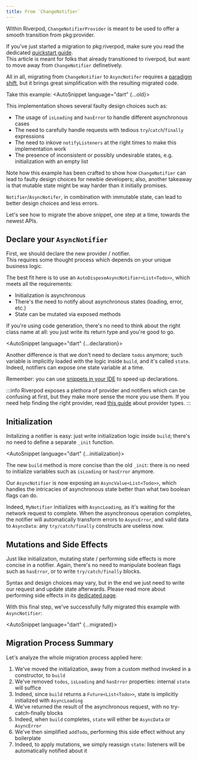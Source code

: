 ```yaml
---
title: From `ChangeNotifier`
---
```





Within Riverpod, `ChangeNotifierProvider` is meant to be used to offer a smooth transition from
pkg:provider.

If you've just started a migration to pkg:riverpod, make sure you read the dedicated
[quickstart guide](/docs/from_provider/quickstart).  
This article is meant for folks that already transitioned to riverpod, but want to move away from
`ChangeNotifier` definetively.

All in all, migrating from `ChangeNotifier` to `AsyncNotifer` requires a
[paradigm shift](why-immutability), but it brings great simplification with the resulting migrated
code.

Take this example:
<AutoSnippet language="dart" {...old}></AutoSnippet>

This implementation shows several faulty design choices such as:
- The usage of `isLoading` and `hasError` to handle different asynchronous cases
- The need to carefully handle requests with tedious `try`/`catch`/`finally` expressions
- The need to inkove `notifyListeners` at the right times to make this implementation work
- The presence of inconsistent or possibly undesirable states, e.g. initialization with an empty list

Note how this example has been crafted to show how `ChangeNotifier` can lead to faulty design choices
for newbie developers; also, another takeaway is that mutable state might be way harder than it
initially promises.

`Notifier`/`AsyncNotifer`, in combination with immutable state, can lead to better design choices
and less errors.

Let's see how to migrate the above snippet, one step at a time, towards the newest APIs.


## Declare your `AsyncNotifier`
First, we should declare the new provider / notifier.  
This requires some thought process which depends on your unique business logic.

The best fit here is to use an `AutoDisposeAsyncNotifier<List<Todo>>`, which meets all the
requirements:
- Initialization is asynchronous
- There's the need to notify about asynchronous states (loading, error, etc.)
- State can be mutated via exposed methods

If you're using code generation, there's no need to think about the right class name
at all: you just write its return type and you're good to go.

<AutoSnippet language="dart" {...declaration}></AutoSnippet>

Another difference is that we don't need to declare `todos` anymore; such variable is implicitly
loaded with the logic inside `build`, and it's called `state`. Indeed, notifiers can expose one
state variable at a time.

Remember: you can use [snippets in your IDE](/docs/introduction/getting_started#going-further-installing-code-snippets)
to speed up declarations.

:::info
Riverpod exposes a plethora of provider and notifiers which can be confusing at first, but they
make more sense the more you use them. 
If you need help finding the right provider, read [this guide](TODO) about provider types.
:::


## Initialization
Initalizing a notifier is easy: just write initialization logic inside `build`;
there's no need to define a separate `_init` function.

<AutoSnippet language="dart" {...initialization}></AutoSnippet>

The new `build` method is more concise than the old `_init`: there is no need to initialize
variables such as `isLoading` or `hasError` anymore.

Our `AsyncNotifier` is now exposing an `AsyncValue<List<Todo>>`, which handles the intricacies of
asynchronous state better than what two boolean flags can do.

Indeed, `MyNotifier` initializes with `AsyncLoading`, as it's waiting for the network request to
complete.
When the asynchronous operation completes, the notifier will automatically transform errors to
`AsyncError`, and valid data to `AsyncData`: any `try/catch/finally` constructs are useless now.


## Mutations and Side Effects
Just like initialization, mutating state / performing side effects is more concise in a notifier.
Again, there's no need to manipulate boolean flags such as `hasError`, or to write
`try/catch/finally` blocks.

Syntax and design choices may vary, but in the end we just need to write our request and update
state afterwards. Please read more about performing side effects in its
[dedicated page](/docs/essentials/side_effects).

With this final step, we've successfully fully migrated this example with `AsyncNotifier`:

<AutoSnippet language="dart" {...migrated}></AutoSnippet>

## Migration Process Summary

Let's analyze the whole migration process applied here:
1. We've moved the initialization, away from a custom method invoked in a constructor, to `build`
2. We've removed `todos`, `isLoading` and `hasError` properties: internal `state` will suffice
3. Indeed, since `build` returns a `Future<List<Todo>>`, state is implicitly initialized with `AsyncLoading`
4. We've returned the result of the asynchronous request, with no try-catch-finally blocks
5. Indeed, when `build` completes, `state` will either be `AsyncData` or `AsyncError`
6. We've then simplified `addTodo`, performing this side effect without any boilerplate
7. Indeed, to apply mutations, we simply reassign `state`: listeners will be automatically notified about it

